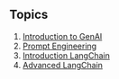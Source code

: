 ## Topics {#index}

(@) [Introduction to GenAI](#intgenai)
(@) [Prompt Engineering](#pmpteng)
(@) [Introduction LangChain](#langchain-1)
(@) [Advanced LangChain](#langchain-2)
